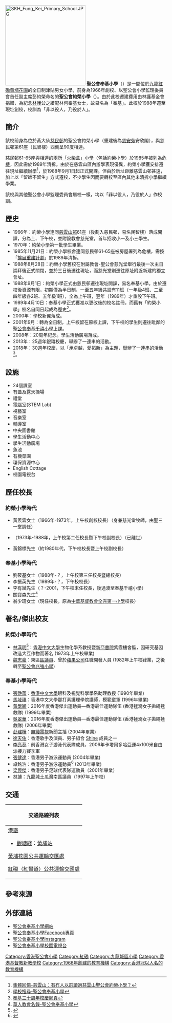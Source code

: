 {{Advert|time=2013-03-30T00:24:03+00:00 }}
{{Infobox School
| name = 聖公會奉基小學
| other_name = Sheng Kung Hui Fung Kei Primary School
| image = [[File:North_of_Sheng_Kung_Hui_Fung_Kei_Primary_School.jpg|280px]]<BR>聖公會奉基小學北面
| established = 1966年（聖公會約榮小學）<br>1988年（現址）
| type = 全日制津貼小學<br>（教學語言：中文、英文）
| religion = 基督教
| affiliation = [[香港聖公會|香港聖公會]]小學監理委員會
| district = 九龍城區
| grades = 小一至小六
| supervisor = 陳國強牧師
| principal = 翁少珊女士
| vice_principal = 沒有
| staff = 60
| students = 750
| athletics = 
| conference = 
| address = [[九龍|九龍]][[紅磡|紅磡]][[黃埔花園|黃埔花園]]德定街4號 
| website = http://www.fungkei.edu.hk
}}

[[File:SKH_Fung_Kei_Primary_School.JPG|250px]]
'''聖公會奉基小學'''（{{lang|en|Sheng Kung Hui Fung Kei Primary School}}）是一間位於[[九龍|九龍]][[紅磡|紅磡]][[黃埔花園|黃埔花園]]的全日制津貼男女小學，前身為1966年創校、以聖公會小學監理委員會首任副主席彭約榮命名的'''聖公會約榮小學'''（{{lang|en|Sheng Kung Hui Yeuk Wing Primary School}}）。由於此校遷建費用由林護基金會捐贈，為紀念[[林護|林護]]公之續配林何奉基女士，故易名為「奉基」。此校於1988年遷至現址創校，校訓為「非以役人，乃役於人」。

==簡介==
該校前身為位於黃大仙[[慈民邨|慈民邨]]的聖公會約榮小學（重建後為[[慈安苑|慈安苑]]安欣閣），與慈民邨第61座（民智樓）西側呈90度相連。

慈民邨61-65座與相連的兩所[[「火柴盒」小學|「火柴盒」小學]]（包括約榮小學）於1985年被[[26座問題公屋醜聞|列為危樓]]，因此需於1989年清拆。由於在慈雲山區內辦學表現優異，約榮小學獲安排遷往現址繼續辦學<ref>[https://www.tszwanshan.com/2012/05/uwants.html 集體回憶-慈雲山：有冇人以前讀過慈雲山聖公會約榮小學？]</ref>，於1988年9月1日起正式開課。但由於新址距離慈雲山邨甚遠，加上以「留師不留生」方式遷校，不少學生因而要轉校至區內其他未清拆小學繼續學業。

該校與其他聖公會小學監理委員會屬校一樣，均以「非以役人，乃役於人」作校訓。

==歷史==
*1966年：約榮小學連同[[慈雲山邨|慈雲山邨]]61座（後劃入慈民邨，易名民智樓）落成開課，分為上、下午校，並附設教會慈光堂，首年招收小一及小三學生。
*1970年：約榮小學第一批學生畢業。
*1985年11月21日：約榮小學校舍連同慈民邨61-65座被房屋署列為危樓，需按「[[26座問題公屋|擴展重建計劃]]」於1989年清拆。
*1988年8月28日：約榮小學舊校在附屬教會-聖公會慈光堂舉行最後一次主日崇拜後正式關閉，並於三日後遷往現址，而慈光堂則遷往原址附近新建的獨立會址。
*1988年9月1日：約榮小學正式由慈民邨遷往現址開課，易名奉基小學。由於遷校後資源有限，初期僅為半日制，一至五年級共設有11班（一年級4班、二至四年級各2班、五年級1班），全為上午班，翌年（1989年）才重設下午班。
*1989年4月10日：奉基小學正式獲准以更改後的校名註冊，而舊有「約榮小學」校名自同日起成為歷史<ref>[https://applications.edb.gov.hk/schoolsearch/schoolinfo.aspx?langno=2&scrn=513458000123&type= 學校搜尋-聖公會奉基小學]</ref>。
*2000年：學校新翼落成。
*2001年9月：轉為全日制，上午校留在原校上課，下午校的學生則遷往毗鄰的[[聖公會奉基千禧小學|聖公會奉基千禧小學]]上課。
*2008年：20周年紀念。學生活動廣場落成。
*2013年：25週年銀禧校慶，舉辦了一連串的活動。
*2018年：30週年校慶，以「承卓越，愛拓新」為主題，舉辦了一連串的活動<ref>[https://sites.google.com/fungkei.edu.hk/fungkei30/ 奉基三十周年校慶網頁]</ref>。

==設施==
*24個課室
*有蓋及露天操場
*禮堂
*電腦室(STEM Lab)
*視藝室
*音樂室
*輔導室
*中央圖書館
*學生活動中心
*學生活動廣場
*魚池
*有機菜園
*環保資源中心
*English Cottage
*校園電視台

==歷任校長==
===約榮小學時代===
*黃羨雲女士（1966年-1973年，上午校創校校長）（身兼慈光堂牧師，由聖三一堂調任）
*{{box|黃楨先生}}（1973年-1988年，上午校第二任校長暨下午校副校長）（已離世）
*黃錦標先生（約1980年代，下午校校長暨上午校副校長）

===奉基小學時代===
*劉筱基女士（1988年-？，上午校第三任校長暨總校長）
*李振英先生（1989年-？，下午校校長）
*李有斌先生（？-2001，下午校末任校長，後過渡至奉基千禧小學）
*關寶森先生<ref>[https://church.oursweb.net/church.php?pkey=818319 華人教會名錄-聖公會奉基小學]</ref>
*翁少珊女士（現任校長，原為[[中華基督教會全完第一小學|中華基督教會全完第一小學]]校長）

==著名/傑出校友==
===約榮小學時代===
*[[林漢明|林漢明]]<ref>{{web reference|URL=https://www.facebook.com/honming.lam/posts/10156928537940223|title=教學札記 (306) 慈雲山光輝歲月學友社|work=Hon-Ming Lam|year=2016年|date=5月25日}}</ref>：[[香港中文大學|香港中文大學]]生物化學系教授暨[[新亞書院|新亞書院]]紫霞樓舍監，因研究基因改造大豆作物而著名 (1973年上午校畢業)
*[[魏志豪|魏志豪]]：東區[[區議員|區議員]]、曾於[[蘋果公司|蘋果公司]]任職開發人員 (1982年上午校肄業，之後轉至[[聖公會兆強小學|聖公會兆強小學]])

===奉基小學時代===
*[[張艷蕾|張艷蕾]]：[[香港中文大學|香港中文大學]]眼科及視覺科學學系助理教授 (1990年畢業)
*[[馬域祺|馬域祺]]：香港中文大學那打素護理學院講師，模範童軍 (1996年畢業)
*[[黃學穎|黃學穎]]：2016年度香港傑出運動員—香港最佳運動隊伍 (香港拯溺女子拋繩拯救隊) (1999年畢業)
*[[吳翠華|吳翠華]]：2016年度香港傑出運動員—香港最佳運動隊伍 (香港拯溺女子拋繩拯救隊) (2006年畢業)
*[[彭建樺|彭建樺]]：[[無綫電視|無綫電視]]新聞主播 (2004年畢業)
*[[徐天佑|徐天佑]]：香港歌手及演員、男子組合 [[Shine|Shine]] 成員之一
*[[李亮葵|李亮葵]]︰前香港女子游泳代表隊成員，2006年卡塔爾多哈亞運4x100米自由泳接力賽季軍
*[[張健達|張健達]]：香港男子游泳運動員 (2004年畢業)
*[[卓銘浩|卓銘浩]]：香港男子游泳運動員<ref>{{cite web |url=http://www.hkssf-nt.org.hk/district/primary/PPC/ACRO/1314/ACRO-1314-HK-OSA-Info.pdf |title=2013-2014 年度全港小學優秀運動員(港九地域) ~ 男子組 |last= |first= |date=2014 |website= |publisher=香港學界體育聯會 |access-date=2019-03-29|quote=}}</ref> (2013年畢業)
*[[梁興傑|梁興傑]]：香港男子足球代表隊運動員（2001年畢業）
*[[林博|林博]]：九龍城土瓜灣南區議員（1997年上午校）

==交通==
{| class="mw-collapsible mw-collapsed wikitable" style="background:yellow; margin: 0 auto; width: auto;" 
! 交通路線列表
|-
|
;[[港鐵|港鐵]]
*[[觀塘綫|觀塘綫]]：[[黃埔站_(香港)|黃埔站]]

;[[黃埔花園公共運輸交匯處|黃埔花園公共運輸交匯處]]
{{九龍新界巴士簡單列表|5D|8A|8P|12A|30X|230X}}
{{過海隧道巴士簡單列表|115|115P}}
{{大嶼山巴士簡單列表|E23|E23A|N23|NA20}}
{{九龍專線小巴簡單列表|2|2A|6|6X}}

;[[紅磡（紅鸞道）公共運輸交匯處|紅磡（紅鸞道）公共運輸交匯處]]
{{九龍新界巴士簡單列表|3B|7B|15|85X|85S|268B|269B|297|297P}}
{{九龍專線小巴簡單列表|13}}
|}

==參考來源==
{{reflist}}

==外部連結==
*[http://www.fungkei.edu.hk 聖公會奉基小學網站]
*[http://www.facebook.com/fungkei.edu.hk 聖公會奉基小學Facebook專頁]
*[https://www.instagram.com/fungkei.edu.hk/ 聖公會奉基小學Instagram]
*[https://www.youtube.com/channel/UCUh8UPFtEJut2ehdQ6XFGBA/videos 聖公會奉基小學校園電視台]

{{香港聖公會院校}}
[[Category:香港聖公會小學|Category:香港聖公會小學]]
[[Category:紅磡|Category:紅磡]]
[[Category:九龍城區小學|Category:九龍城區小學]]
[[Category:香港基督教新教學校|Category:香港基督教新教學校]]
[[Category:1966年創建的教育機構|Category:1966年創建的教育機構]]
[[Category:香港冠以人名的教育機構|Category:香港冠以人名的教育機構]]